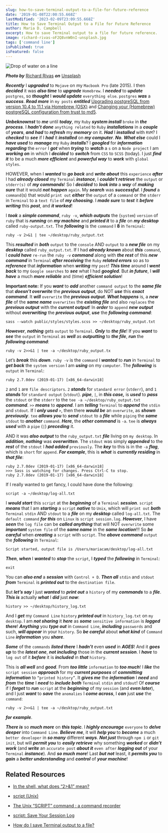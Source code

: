 ```yaml
---
slug: how-to-save-terminal-output-to-a-file-for-future-reference
date: '2019-01-08T22:00:55.668Z'
lastModified: '2023-02-09T23:09:55.668Z'
title: How to Save Terminal Output to a File for Future Reference
author: Maria D. Campbell
excerpt: How to save Terminal output to a file for future reference.
image: richard-rivas-oF2Q8vnW0nI-unsplash.jpg
tags: ['command line']
isPublished: true
isFeatured: false
---
```


![Drop of water on a line](richard-rivas-oF2Q8vnW0nI-unsplash.jpg)

**_Photo by_** [Richard Rivas](https://unsplash.com/@richardrivas) **_on_**
[Unsplash](https://unsplash.com/photos/oF2Q8vnW0nI)

**_Recently_** I **_upgraded_** to `Mojave` on my `Macbook Pro` (late 2015). I
then **_decided_** it was **_also time_** to **_upgrade_** `Homebrew`. I
**_needed_** to **_update_** `postgres`, so **_thought_** I **_would update_**
`everything else`. `postgres` **_was_** a **_success_**. **_Read more_** in
`my posts` **_entitled_**
[Upgrading postgreSQL from version 10.4 to 11.1 via Homebrew (OSX)](/posts/upgrading-postgresql-from-version-104-to-111-via-homebrew-osx/)
and
[Changing your (Homebrew) postgreSQL configuration from trust to md5](/posts/changing-your-homebrew-postgresql-configuration-from-trust-to-md5/).

**_Unbeknownst_** to **_me_** until **_today_**, my `Ruby` **_system install_**
`broke` in **_the process_**. I **_hadn’t done_** `anything related` to `Ruby`
**_installations_** in a **_couple_** of **_years_**, **_and had_** to
**_refresh_** my **_memory_** on it. **_Had_** I **_installed_** with `RVM`? I
**_checked_** to **_see_** if I **_had_** it **_installed_** on **_my
computer_**. **_No_**. **_What else_** could I **_have used_** to **_manage_**
my `Ruby` **_installs_**? I **_googled_** for **_information regarding_** the
`error` I **_got_** when **_trying_** to **_watch_** a `s` on a `Node project` I
am **_working on_** in which I **_decided_** to **_switch_** from `CSS` to
`SCSS` (today). I just **_find it_** to be a much **_more efficient_** and
**_powerful way_** to **_work_** with `global styles`.

HOWEVER, when I **_wanted_** to **_go back_** and **_write about_** this
`experience` **_after_** I had **_already closed_** my `Terminal`
**_instance_**, I **_couldn’t retrieve_** the `output` or `stderr(s)` of **_my
commands_**! So I **_decided_** to **_look into_** a **_way_** of **_making
sure_** that it would **_not happen_** `again`. My **_search_** was
**_successful_**. I **_found_** a `command`(s) that would `print out`
**_either_** the `output` of a `command` or the `stderr` in `Terminal` to a
`text file` of **_my choosing_**. I **_made sure_** to **_test_** it **_before
writing_** this **_post_**, and **_it worked_**!

I **_took_** a **_simple command_**, `ruby -v`, **_which outputs_** the
(`system`) `version` of `ruby` that is **_running_** on **_my machine_** and
**_printed it_** to a **_file_** on **_my desktop_** called `ruby-output.txt`.
The **_following_** is the `command` I **8** in `Terminal`:

```shell
ruby -v 2>&1 | tee ~/desktop/ruby_output.txt
```

This **_resulted_** in **_both_** `output` to the `console` AND `output` to a
**_new file_** on my **_desktop_** called `ruby_output.txt`. If I had **_already
known_** about **_this_** `command`, I **_could have_** `re-run` the `ruby -v`
**_command_** along with **_the rest_** of this **_new command_** in `Terminal`
**_after receiving_** the `Ruby` **_related errors_** so as to **_reference_**
that **_information_** when **_writing_** my `post`! **_This time_** around I
**_went back_** to my `Google searches` to **_see_** what I had **_googled_**.
But **_in future_**, I **_will have_** a much **_more reliable_** and (time)
**_efficient solution_**!

**Important note:** If you **_want_** to **_add_** another `command output` to
the **_same file_** that **_doesn’t overwrite_** the **_previous output_**, do
NOT **_use_** this **_exact command_**. It **_will_** `overwrite` the
**_previous output_**. **_What happens_** is, a **_new file_** of the **_same
name_** `overwrites` the **_existing file_** and also `replaces` the **_previous
output_** with the **_current output_**! In **_order_** to `append` **_new
output_** without **_overwriting_** the **_previous output_**, **_use_** the
**_following command_**:

```shell
sass --watch public/styles/styles.scss >> ~/desktop/ruby_output.txt
```

**_However_**, **_nothing_** gets `output` to `Terminal`. **_Only_** to **_the
file_**! If you **_want_** to **_see_** the `output` in `Terminal` as **_well_**
as **_outputting_** to **_the file_**, **_run_** the **_following command_**:

```shell
ruby -v 2>>&1 | tee -a ~/desktop/ruby_output.tx
```

Let’s **_break_** this **_down_**. `ruby -v` is the `command` I **_wanted_** to
**_run_** in `Terminal` to **_get back_** the `system version` I am **_using_**
on my `computer`. The **_following_** is `output` in `Terminal`:

```shell
ruby 2.7.0dev (2019-01-17) [x86_64-darwin18]
```

`2` and `1` are `file descriptors`. `2` **_stands_** for `standard error`
(`stderr`), and `1` **_stands_** for `standard output` (`stdout`). **_pipe_**,
`|`, in **_this case,_** is **_used_** to **_pass_** the `stdout` or the
`stderr` to the `tee -a ~/desktop/ruby_output.txt` **_command_**. `>>`
**_means_** to **_append_**. I am **_telling_** `Terminal` to **_append_** the
`stdin` and `stdout`. If I **_only used_** `>`, then there **_would be_** an
`overwrite`, as **_shown previously_**. `tee` **_allows you_** to **_send_**
`stdout` to a **_file_** while `piping` the **_same_** `stdout` to **_another_**
`command`. **_Here_**, the **_other command_** is `-a`. `tee` is **_always
used_** with a `pipe` (`|`) **_preceding_** it.

AND it was **_also output_** to the `ruby_output.txt` **_file_** living on
`my desktop`. In **_addition_**, **_nothing_** was **_overwritten_**. The
`stdout` was simply **_appended_** to the **_rest_** of the `stdout` I **_had
added_** `previously`. The **_key_** to this is in the `-a` **_flag_**, which is
`short` for `append`. **_For example_**, this is **_what_** is **_currently
residing_** in **_that file_**:

```shell
ruby 2.7.0dev (2019-01-17) [x86_64-darwin18]
>>> Sass is watching for changes. Press Ctrl-C to stop.
ruby 2.7.0dev (2019-01-17) [x86_64-darwin18]
```

If I really wanted to get fancy, I could have done the following:

```shell
script -a ~/desktop/log-all.txt
```

I **_would start_** this `script` at the **_beginning_** of a `Terminal`
**_session_**. `script` **_means_** that I am **_starting_** a `script`
**_native_** to `Unix`, which will `print out` **_both_** `Terminal` `stdin` AND
`stdout` to a **_file_** on my **_desktop_** called `log-all.txt`. The
`default command` **_for this_** on `Linux` is `script session.log`.
**_However_**, I have **_seen_** the `log file` can be **_called anything_**
that will NOT `overwrite` some **_important_** `system file` of the **_same
name_** in the **_same location_**!!! So **_be careful_** when **_creating_** a
`script` with `script`. The **_above command_** `output` the **_following_** in
`Terminal`:

```shell
Script started, output file is /Users/mariacam/desktop/log-all.txt
```

**_Then_**, **_when_** I **_wanted_** to **_stop_** the `script`, I **_typed_**
the **_following_** in `Terminal`:

```shell
exit
```

You can **_also end_** a **_session_** with `Control + D`. **_Then all_**
`stdin` and `stdout` **_from_** `Terminal` is **_printed out_** to the
`destination file`.

But **_let’s say_** I just **_wanted_** to **_print out_** a `history` of my
**_commands_** to a **_file_**. **_This is_** actually **_what_** I **_did_**
just **_now_**:

```shell
history >> ~/desktop/history_log.txt
```

And I **_get_** my `Command Line` `history` **_printed out_** in
`history_log.txt` on `my desktop`. I am **_not sharing_** it **_here_** as
**_some_** `sensitive information` is **_logged there_**! **_Anything_** you
**_type out_** in `Command Line`, **_including_** `passwords` and such, **_will
appear_** in your `history`. So **_be careful_** about **_what kind_** of
`Command Line` **_information_** you **_share_**.

**_Some_** of the `commands` **_listed there_** I **_hadn’t_** even **_used_**
in **_AGES_**! And it **_goes up_** to the **_latest one_**, **_not including_**
those in the **_current session_**. I **_have_** to `log out` of it **_before_**
it is **_included_** in **_that_** `history`.

This is **_all well_** and **_good_**. From **_too little_** `information` to
**_too much_**! I **_like_** the `script session` **_approach_** for my
**_current purposes_** of **_committing information_** to `“printed history”`.
It **_gives me_** the **_information_** I **_need_** and **_from_** the
**_time_** I **_need_** to **_include both_** `Terminal` `stdin` and `stdout`!
Of **_course_** if I **_forget_** to **_run_** `script` at the **_beginning_**
of my `session` (and **_even later_**), and I just **_want_** to **_save_** the
`anomalies` I **_come across_**, I **_can_** just **_use_** the `command`:

```shell
ruby -v 2>>&1 | tee -a ~/desktop/ruby_output.txt
```

**_for example_**.

**_There is_** so **_much more_** on **_this topic_**. I **_highly encourage_**
`everyone` to **_delve deeper_** into `Command Line`. **_Believe me_**, it will
**_help you_** to **_become_** a much `better developer` in **_so many_**
different **_ways_**. **_Not just_** through `npm i` or `git init`, but will
**_permit you_** to **_easily retrieve_** why something **_worked_** or
**_didn’t work_** (and **_write_** an `accurate post` **_about it_**
`even after` **_logging out_** of your `Terminal` **_instance_**). And **_so
much more_**! Last **_but not_** least, it **_permits you_** to **_gain_** a
**_better understanding_** and **_control_** of **_your machine_**!

## Related Resources

-   [In the shell, what does “2>&1” mean?](https://stackoverflow.com/questions/818255/in-the-shell-what-does-21-mean)

-   [script (Unix)](<https://en.wikipedia.org/wiki/Script_(Unix)>)

-   [The Unix “SCRIPT” command : a command recorder](https://www.ibm.com/developerworks/community/blogs/nix/entry/the_unix_script_command_a_command_recorder2?lang=en)

-   [script: Save Your Session Log](https://www.unixtutorial.org/script-save-your-session-log)

-   [How do I save Terminal output to a file?](https://askubuntu.com/questions/420981/how-do-i-save-terminal-output-to-a-file)
